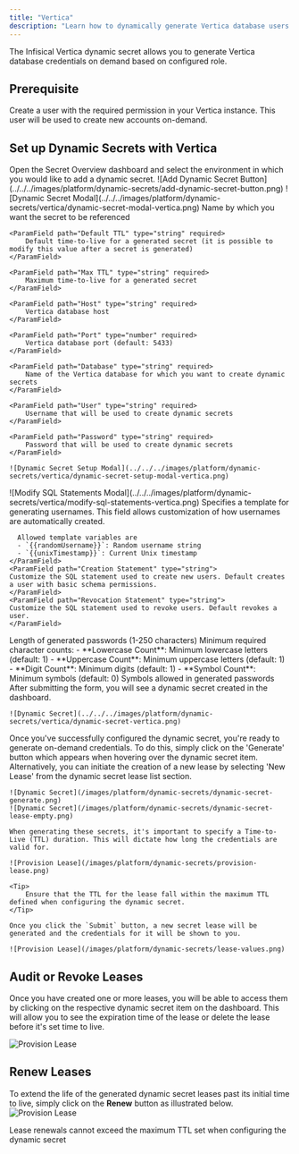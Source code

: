 ```yaml
---
title: "Vertica"
description: "Learn how to dynamically generate Vertica database users."
---
```


The Infisical Vertica dynamic secret allows you to generate Vertica database credentials on demand based on configured role.

## Prerequisite

Create a user with the required permission in your Vertica instance. This user will be used to create new accounts on-demand.

## Set up Dynamic Secrets with Vertica

<Steps>
  <Step title="Open Secret Overview Dashboard">
	Open the Secret Overview dashboard and select the environment in which you would like to add a dynamic secret.
  </Step>
  <Step title="Click on the 'Add Dynamic Secret' button">
	![Add Dynamic Secret Button](../../../images/platform/dynamic-secrets/add-dynamic-secret-button.png)
  </Step>
  <Step title="Select `Vertica`">
	![Dynamic Secret Modal](../../../images/platform/dynamic-secrets/vertica/dynamic-secret-modal-vertica.png)
  </Step>
  <Step title="Provide the inputs for dynamic secret parameters">
	<ParamField path="Secret Name" type="string" required>
		Name by which you want the secret to be referenced
	</ParamField>

	<ParamField path="Default TTL" type="string" required>
		Default time-to-live for a generated secret (it is possible to modify this value after a secret is generated)
	</ParamField>

	<ParamField path="Max TTL" type="string" required>
		Maximum time-to-live for a generated secret
	</ParamField>

	<ParamField path="Host" type="string" required>
		Vertica database host
	</ParamField>

	<ParamField path="Port" type="number" required>
		Vertica database port (default: 5433)
	</ParamField>

	<ParamField path="Database" type="string" required>
		Name of the Vertica database for which you want to create dynamic secrets
	</ParamField>

	<ParamField path="User" type="string" required>
		Username that will be used to create dynamic secrets
	</ParamField>

	<ParamField path="Password" type="string" required>
		Password that will be used to create dynamic secrets
	</ParamField>

	![Dynamic Secret Setup Modal](../../../images/platform/dynamic-secrets/vertica/dynamic-secret-setup-modal-vertica.png)

  </Step>
  <Step title="(Optional) Modify SQL Statements">
	![Modify SQL Statements Modal](../../../images/platform/dynamic-secrets/vertica/modify-sql-statements-vertica.png)
	<ParamField path="Username Template" type="string" default="{{randomUsername}}">
      Specifies a template for generating usernames. This field allows customization of how usernames are automatically created.

      Allowed template variables are
      - `{{randomUsername}}`: Random username string
      - `{{unixTimestamp}}`: Current Unix timestamp
	</ParamField>
	<ParamField path="Creation Statement" type="string">
  	Customize the SQL statement used to create new users. Default creates a user with basic schema permissions.
	</ParamField>
	<ParamField path="Revocation Statement" type="string">
  	Customize the SQL statement used to revoke users. Default revokes a user.
	</ParamField>
  </Step>
  <Step title="(Optional) Configure Password Requirements">
	<ParamField path="Password Length" type="number" default="48">
		Length of generated passwords (1-250 characters)
	</ParamField>
	<ParamField path="Character Requirements" type="object">
		Minimum required character counts:
		- **Lowercase Count**: Minimum lowercase letters (default: 1)
		- **Uppercase Count**: Minimum uppercase letters (default: 1) 
		- **Digit Count**: Minimum digits (default: 1)
		- **Symbol Count**: Minimum symbols (default: 0)
	</ParamField>
	<ParamField path="Allowed Symbols" type="string" default="-_.~!*">
		Symbols allowed in generated passwords
	</ParamField>
  </Step>
  <Step title="Click 'Submit'">
  	After submitting the form, you will see a dynamic secret created in the dashboard.

	![Dynamic Secret](../../../images/platform/dynamic-secrets/vertica/dynamic-secret-vertica.png)
  </Step>
  <Step title="Generate dynamic secrets">
	Once you've successfully configured the dynamic secret, you're ready to generate on-demand credentials.
	To do this, simply click on the 'Generate' button which appears when hovering over the dynamic secret item.
	Alternatively, you can initiate the creation of a new lease by selecting 'New Lease' from the dynamic secret lease list section.

	![Dynamic Secret](/images/platform/dynamic-secrets/dynamic-secret-generate.png)
	![Dynamic Secret](/images/platform/dynamic-secrets/dynamic-secret-lease-empty.png)

	When generating these secrets, it's important to specify a Time-to-Live (TTL) duration. This will dictate how long the credentials are valid for.

	![Provision Lease](/images/platform/dynamic-secrets/provision-lease.png)

	<Tip>
		Ensure that the TTL for the lease fall within the maximum TTL defined when configuring the dynamic secret.
	</Tip>

	Once you click the `Submit` button, a new secret lease will be generated and the credentials for it will be shown to you.

	![Provision Lease](/images/platform/dynamic-secrets/lease-values.png)
  </Step>
</Steps>

## Audit or Revoke Leases
Once you have created one or more leases, you will be able to access them by clicking on the respective dynamic secret item on the dashboard.
This will allow you to see the expiration time of the lease or delete the lease before it's set time to live.

![Provision Lease](/images/platform/dynamic-secrets/lease-data.png)

## Renew Leases
To extend the life of the generated dynamic secret leases past its initial time to live, simply click on the **Renew** button as illustrated below.
![Provision Lease](/images/platform/dynamic-secrets/dynamic-secret-lease-renew.png)

<Warning>
	Lease renewals cannot exceed the maximum TTL set when configuring the dynamic secret
</Warning>
